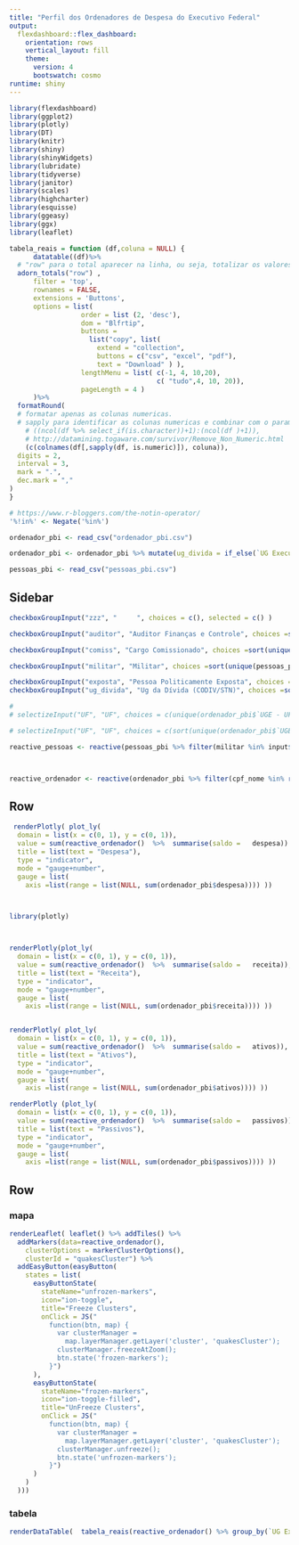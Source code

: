 ```yaml
---
title: "Perfil dos Ordenadores de Despesa do Executivo Federal"
output: 
  flexdashboard::flex_dashboard:
    orientation: rows
    vertical_layout: fill  
    theme:
      version: 4
      bootswatch: cosmo
runtime: shiny
---
```


```r
library(flexdashboard)
library(ggplot2)
library(plotly)
library(DT)
library(knitr)
library(shiny)
library(shinyWidgets)
library(lubridate)
library(tidyverse)
library(janitor)
library(scales)
library(highcharter)
library(esquisse)
library(ggeasy)
library(ggx)
library(leaflet)
```

```r
tabela_reais = function (df,coluna = NULL) {
      datatable((df)%>%
  # "row" para o total aparecer na linha, ou seja, totalizar os valores de uma coluna
  adorn_totals("row") ,
      filter = 'top', 
      rownames = FALSE,
      extensions = 'Buttons',
      options = list( 
                  order = list (2, 'desc'),
                  dom = "Blfrtip",
                  buttons = 
                    list("copy", list(
                      extend = "collection",
                      buttons = c("csv", "excel", "pdf"),
                      text = "Download" ) ),
                  lengthMenu = list( c(-1, 4, 10,20),
                                     c( "tudo",4, 10, 20)),
                  pageLength = 4 )
      )%>%
  formatRound(
  # formatar apenas as colunas numericas.
  # sapply para identificar as colunas numericas e combinar com o parametro COLUNA
    # ((ncol(df %>% select_if(is.character))+1):(ncol(df )+1)),
    # http://datamining.togaware.com/survivor/Remove_Non_Numeric.html
    (c(colnames(df[,sapply(df, is.numeric)]), coluna)),
  digits = 2,
  interval = 3,
  mark = ".",
  dec.mark = ","
) 
}
```

```r
# https://www.r-bloggers.com/the-notin-operator/
'%!in%' <- Negate('%in%')
```

```r
ordenador_pbi <- read_csv("ordenador_pbi.csv")

ordenador_pbi <- ordenador_pbi %>% mutate(ug_divida = if_else(`UG Executora Nome Reduzido` == "CODIV/STN", "Ug da Dívida (CODIV/STN)", "Demais"))

pessoas_pbi <- read_csv("pessoas_pbi.csv")
```

Sidebar {.sidebar}
--------------------------------

```r

checkboxGroupInput("zzz", "     ", choices = c(), selected = c() )

checkboxGroupInput("auditor", "Auditor Finanças e Controle", choices =sort(unique(pessoas_pbi$auditor_tesouro)), selected =unique(pessoas_pbi$auditor_tesouro) )

checkboxGroupInput("comiss", "Cargo Comissionado", choices =sort(unique(pessoas_pbi$comissionado)), selected =unique(pessoas_pbi$comissionado) )

checkboxGroupInput("militar", "Militar", choices =sort(unique(pessoas_pbi$militar)), selected =unique(pessoas_pbi$militar) )

checkboxGroupInput("exposta", "Pessoa Politicamente Exposta", choices =sort(unique(pessoas_pbi$exposata)), selected =unique(pessoas_pbi$exposata) )
checkboxGroupInput("ug_divida", "Ug da Dívida (CODIV/STN)", choices =sort(unique(ordenador_pbi$ug_divida)), selected =unique(ordenador_pbi$ug_divida) )

# 
# selectizeInput("UF", "UF", choices = c(unique(ordenador_pbi$`UGE - UF Sigla`)), selected =   c(unique(ordenador_pbi$`UGE - UF Sigla`)), multiInput())

# selectizeInput("UF", "UF", choices = c(sort(unique(ordenador_pbi$`UGE - UF Sigla`))), selected = NULL, multiple = FALSE, options = NULL)
```


```r


reactive_pessoas <- reactive(pessoas_pbi %>% filter(militar %in% input$militar, comissionado %in% input$comiss , auditor_tesouro %in% input$auditor, exposata %in% input$exposta ))



reactive_ordenador <- reactive(ordenador_pbi %>% filter(cpf_nome %in% reactive_pessoas()$cpf_nome, ug_divida %in% input$ug_divida))
```
  
Row {data-height=180}
-----------------------------------------------------------------------



```r








 renderPlotly( plot_ly(
  domain = list(x = c(0, 1), y = c(0, 1)),
  value = sum(reactive_ordenador()  %>%  summarise(saldo =   despesa)) ,
  title = list(text = "Despesa"),
  type = "indicator",
  mode = "gauge+number",
  gauge = list(
    axis =list(range = list(NULL, sum(ordenador_pbi$despesa)))) ))




```




```r
library(plotly)



renderPlotly(plot_ly(
  domain = list(x = c(0, 1), y = c(0, 1)),
  value = sum(reactive_ordenador()  %>%  summarise(saldo =   receita)),
  title = list(text = "Receita"),
  type = "indicator",
  mode = "gauge+number",
  gauge = list(
    axis =list(range = list(NULL, sum(ordenador_pbi$receita)))) ))



```


```r


renderPlotly( plot_ly(
  domain = list(x = c(0, 1), y = c(0, 1)),
  value = sum(reactive_ordenador()  %>%  summarise(saldo =   ativos)),
  title = list(text = "Ativos"),
  type = "indicator",
  mode = "gauge+number",
  gauge = list(
    axis =list(range = list(NULL, sum(ordenador_pbi$ativos)))) ))
```





```r


renderPlotly (plot_ly(
  domain = list(x = c(0, 1), y = c(0, 1)),
  value = sum(reactive_ordenador()  %>%  summarise(saldo =   passivos)),
  title = list(text = "Passivos"),
  type = "indicator",
  mode = "gauge+number",
  gauge = list(
    axis =list(range = list(NULL, sum(ordenador_pbi$passivos)))) ))
```


Row
-----------------------------------------------------------------------


### mapa
```r


renderLeaflet( leaflet() %>% addTiles() %>%
  addMarkers(data=reactive_ordenador(),
    clusterOptions = markerClusterOptions(),
    clusterId = "quakesCluster") %>%
  addEasyButton(easyButton(
    states = list(
      easyButtonState(
        stateName="unfrozen-markers",
        icon="ion-toggle",
        title="Freeze Clusters",
        onClick = JS("
          function(btn, map) {
            var clusterManager =
              map.layerManager.getLayer('cluster', 'quakesCluster');
            clusterManager.freezeAtZoom();
            btn.state('frozen-markers');
          }")
      ),
      easyButtonState(
        stateName="frozen-markers",
        icon="ion-toggle-filled",
        title="UnFreeze Clusters",
        onClick = JS("
          function(btn, map) {
            var clusterManager =
              map.layerManager.getLayer('cluster', 'quakesCluster');
            clusterManager.unfreeze();
            btn.state('unfrozen-markers');
          }")
      )
    )
  )))
```

### tabela

```r
renderDataTable(  tabela_reais(reactive_ordenador() %>% group_by(`UG Executora Nome`, `Órgão UGE Nome`) %>% summarise(despesa =sum(despesa), receita = sum(receita), ativos = sum(ativos), passivos =  sum(passivos)  )))
```


